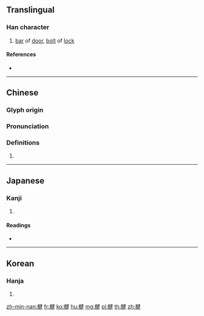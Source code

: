 ==Translingual==

===Han character===
{{Han char|rn=75|rad=木|as=09|sn=13|four=45944|canj=DNKQ|ids=⿰木建}}

# [[bar]] of [[door]], [[bolt]] of [[lock]]

====References====
* {{Han ref|kx=0539.180|dkj=15136|dj=0927.040|hdz=21240.020|uh=6957|ud=26967|bh=DDD4|bd=56788}}

----

==Chinese==
{{zh-forms}}

===Glyph origin===
{{Han etym}}

===Pronunciation===
{{zh-pron
|m=jiàn,jiǎn
|c=gin6,kin2
|mc=y
|oc=y
|ma=
|cat=n
}}

===Definitions===
{{zh-hanzi}}

# {{rfdef|zh}}

----

==Japanese==

===Kanji===
{{ja-kanji|grade=|rs=木09}}

# {{defn|lang=ja|sort=木09}}

====Readings====
* {{ja-readings|on=[[けん]] (ken), [[ごん]] (gon)|kun=[[かんぬき]] (kannuki)}}

----

==Korean==

===Hanja===
{{ko-hanja|hangeul=건|eumhun=|rv=geon|mr=kŏn|y=ken}}

# {{defn|lang=ko|sort=木09}}

[[zh-min-nan:楗]]
[[fr:楗]]
[[ko:楗]]
[[hu:楗]]
[[mg:楗]]
[[pl:楗]]
[[th:楗]]
[[zh:楗]]